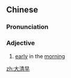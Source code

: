==Chinese==
{{zh-forms|type=12}}

===Pronunciation===
{{zh-pron
|m=dàqīngzǎo
|cat=a
}}

===Adjective===
{{zh-adj}}

# [[early]] in the [[morning]]

[[zh:大清早]]
